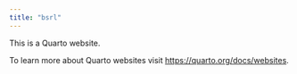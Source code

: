 ```yaml
---
title: "bsrl"
---
```


This is a Quarto website.

To learn more about Quarto websites visit <https://quarto.org/docs/websites>.
